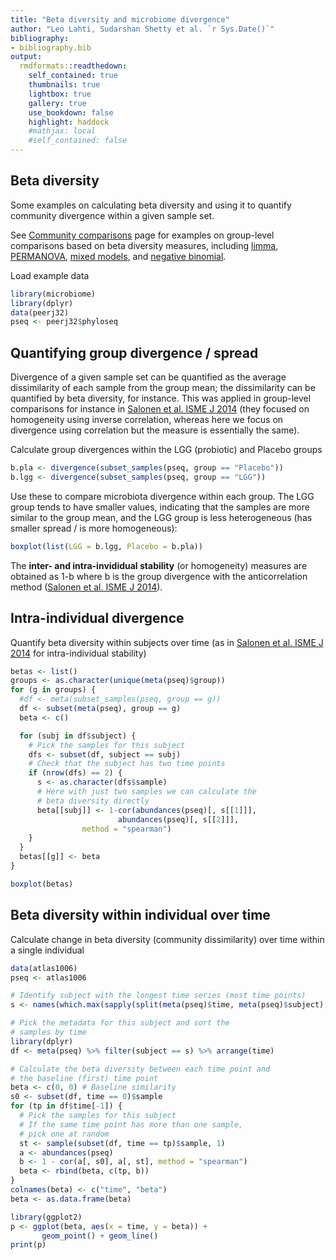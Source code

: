 ```yaml
---
title: "Beta diversity and microbiome divergence"
author: "Leo Lahti, Sudarshan Shetty et al. `r Sys.Date()`"
bibliography: 
- bibliography.bib
output:
  rmdformats::readthedown:
    self_contained: true
    thumbnails: true
    lightbox: true
    gallery: true
    use_bookdown: false
    highlight: haddock
    #mathjax: local
    #self_contained: false
---
```

<!--
  %\VignetteEngine{knitr::rmarkdown}
  %\VignetteIndexEntry{microbiome tutorial - variability}
  %\usepackage[utf8]{inputenc}
  %\VignetteEncoding{UTF-8}  
-->



## Beta diversity 

Some examples on calculating beta diversity and using it to quantify community divergence within a given sample set.

See [Community comparisons](Comparisons.html) page for examples on group-level comparisons based on beta diversity measures, including [limma](limma.html), [PERMANOVA](PERMANOVA.html), [mixed models](Mixedmodels.html), and [negative binomial](Negativebinomial.html).

Load example data

```r
library(microbiome)
library(dplyr)
data(peerj32)
pseq <- peerj32$phyloseq
```


## Quantifying group divergence / spread 

Divergence of a given sample set can be quantified as the average dissimilarity of each sample from the group mean; the dissimilarity can be quantified by beta diversity, for instance. This was applied in group-level comparisons for instance in [Salonen et al. ISME J 2014](http://www.nature.com/ismej/journal/v8/n11/full/ismej201463a.html) (they focused on homogeneity using inverse correlation, whereas here we focus on divergence using correlation but the measure is essentially the same). 

Calculate group divergences within the LGG (probiotic) and Placebo groups

```r
b.pla <- divergence(subset_samples(pseq, group == "Placebo"))
b.lgg <- divergence(subset_samples(pseq, group == "LGG"))
```

Use these to compare microbiota divergence within each group. The LGG group tends to have smaller values, indicating that the samples are more similar to the group mean, and the LGG group is less heterogeneous (has smaller spread / is more homogeneous):

```r
boxplot(list(LGG = b.lgg, Placebo = b.pla))
```

The **inter- and intra-invididual stability** (or homogeneity) measures are obtained as 1-b where b is the group divergence with the anticorrelation method ([Salonen et al. ISME J 2014](http://www.nature.com/ismej/journal/v8/n11/full/ismej201463a.html)). 



## Intra-individual divergence 

Quantify beta diversity within subjects over time (as in [Salonen et al. ISME J 2014](http://www.nature.com/ismej/journal/v8/n11/full/ismej201463a.html) for intra-individual stability)

```r
betas <- list()
groups <- as.character(unique(meta(pseq)$group))
for (g in groups) {
  #df <- meta(subset_samples(pseq, group == g))
  df <- subset(meta(pseq), group == g)
  beta <- c()

  for (subj in df$subject) {
    # Pick the samples for this subject
    dfs <- subset(df, subject == subj)
    # Check that the subject has two time points
    if (nrow(dfs) == 2) {
      s <- as.character(dfs$sample)
      # Here with just two samples we can calculate the
      # beta diversity directly
      beta[[subj]] <- 1-cor(abundances(pseq)[, s[[1]]],
      		            abundances(pseq)[, s[[2]]],
			    method = "spearman")
    }
  }
  betas[[g]] <- beta
}

boxplot(betas)
```


## Beta diversity within individual over time

Calculate change in beta diversity (community dissimilarity) over time within a single individual

```r
data(atlas1006)
pseq <- atlas1006

# Identify subject with the longest time series (most time points)
s <- names(which.max(sapply(split(meta(pseq)$time, meta(pseq)$subject), function (x) {length(unique(x))})))

# Pick the metadata for this subject and sort the
# samples by time
library(dplyr)
df <- meta(pseq) %>% filter(subject == s) %>% arrange(time)

# Calculate the beta diversity between each time point and
# the baseline (first) time point
beta <- c(0, 0) # Baseline similarity
s0 <- subset(df, time == 0)$sample
for (tp in df$time[-1]) {
  # Pick the samples for this subject
  # If the same time point has more than one sample,
  # pick one at random
  st <- sample(subset(df, time == tp)$sample, 1)
  a <- abundances(pseq)
  b <- 1 - cor(a[, s0], a[, st], method = "spearman")
  beta <- rbind(beta, c(tp, b))
}
colnames(beta) <- c("time", "beta")
beta <- as.data.frame(beta)

library(ggplot2)
p <- ggplot(beta, aes(x = time, y = beta)) +
       geom_point() + geom_line()
print(p)       
```



